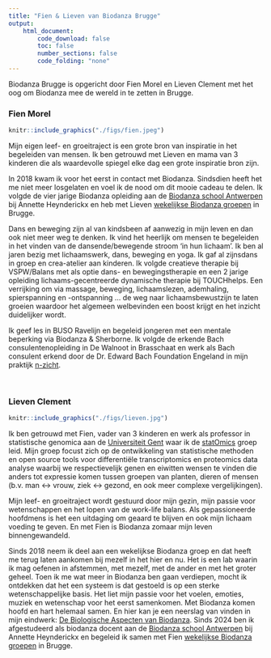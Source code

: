 ```yaml
---
title: "Fien & Lieven van Biodanza Brugge"
output:
    html_document:
        code_download: false
        toc: false
        number_sections: false
        code_folding: "none"
---
```


Biodanza Brugge is opgericht door Fien Morel en Lieven Clement met het oog om Biodanza mee de wereld in te zetten in Brugge.

### Fien Morel 
```r
knitr::include_graphics("./figs/fien.jpeg")
```

Mijn eigen leef- en groeitraject is een grote bron van inspiratie in het begeleiden van mensen. Ik ben getrouwd met Lieven en mama van 3 kinderen die als waardevolle spiegel elke dag een grote inspiratie bron zijn.  

In 2018 kwam ik voor het eerst in contact met Biodanza. Sindsdien heeft het me niet meer losgelaten en voel ik de nood om dit mooie cadeau te delen. Ik volgde de vier jarige Biodanza opleiding aan de [Biodanza school Antwerpen](https://www.biodanzaschoolantwerpen.be/) bij Annette Heynderickx en heb met Lieven [wekelijkse Biodanza groepen](./activiteiten.html) in Brugge.  

Dans en beweging zijn al van kindsbeen af aanwezig in mijn leven en dan ook niet meer weg te denken. Ik vind het heerlijk om mensen te begeleiden in het vinden van de dansende/bewegende stroom ‘in hun lichaam’. Ik ben al jaren bezig met lichaamswerk, dans, beweging en yoga. Ik gaf al zijnsdans in groep en crea-atelier aan kinderen. Ik volgde creatieve therapie bij VSPW/Balans met als optie dans- en bewegingstherapie en een 2 jarige opleiding lichaams-gecentreerde dynamische therapie bij TOUCHhelps. Een verrijking om via massage, beweging, lichaamslezen, ademhaling, spierspanning en -ontspanning … de weg naar lichaamsbewustzijn te laten groeien waardoor het algemeen welbevinden een boost krijgt en het inzicht duidelijker wordt.  

Ik geef les in BUSO Ravelijn en begeleid jongeren met een mentale beperking via Biodanza & Sherborne. Ik volgde de erkende Bach consulentenopleiding in De Walnoot in Brasschaat en werk als Bach consulent erkend door de Dr. Edward Bach Foundation Engeland in mijn praktijk [n-zicht](https://www.n-zicht.be). 

</br>

### Lieven Clement

```r
knitr::include_graphics("./figs/lieven.jpg")
```

 Ik ben getrouwd met Fien, vader van 3 kinderen en werk als professor in statistische genomica aan de [Universiteit Gent](https://www.ugent.be) waar ik de [statOmics](https://statomics.github.io/) groep leid. Mijn groep focust zich op de ontwikkeling van statistische methoden en open source tools voor differentiële transcriptomics en proteomics data analyse waarbij we respectievelijk genen en eiwitten wensen te vinden die anders tot expressie komen tussen groepen van planten, dieren of mensen (b.v. man $\leftrightarrow$ vrouw, ziek $\leftrightarrow$ gezond, en ook meer complexe vergelijkingen).  
 
Mijn leef- en groeitraject wordt gestuurd door mijn gezin, mijn passie voor wetenschappen en het lopen van de work-life balans.
Als gepassioneerde hoofdmens is het een uitdaging om geaard te blijven en ook mijn lichaam voeding te geven. En met Fien is Biodanza zomaar mijn leven binnengewandeld.  

Sinds 2018 neem ik deel aan een wekelijkse Biodanza groep en dat heeft me terug laten aankomen bij mezelf in het hier en nu. Het is een lab waarin ik mag oefenen in afstemmen, met mezelf, met de ander en met het groter geheel. Toen ik me wat meer in Biodanza ben gaan verdiepen, mocht ik ontdekken dat het een systeem is dat gestoeld is op een sterke wetenschappelijke basis. Het liet mijn passie voor het voelen, emoties, muziek en wetenschap voor het eerst samenkomen. Met Biodanza komen hoofd en hart helemaal samen. En hier kan je een neerslag van vinden in mijn eindwerk: [De Biologische Aspecten van Biodanza](https://biodanzabrugge.be/biologischeAspectenBiodanza/). Sinds 2024 ben ik afgestudeerd als biodanza docent aan de [Biodanza school Antwerpen](https://www.biodanzaschoolantwerpen.be/) bij Annette Heynderickx en begeleid ik samen met Fien [wekelijkse Biodanza groepen](./activiteiten.html) in Brugge.  

